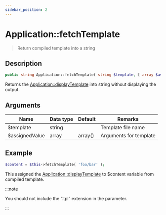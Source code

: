 ```yaml
---
sidebar_position: 2
---
```


# Application::fetchTemplate

> Return compiled template into a string

## Description

```php
public string Application::fetchTemplate( string $template, [ array $assignedValue = array() ] )
```

Returns the [Application::displayTemplate](/docs/fegg/basic/templates/methods/displaytemplate) into string without displaying the output.

## Arguments

| Name           | Data type | Default | Remarks                |
| -------------- | --------- | ------- | ---------------------- |
| $template      | string    |         | Template file name     |
| $assignedValue | array     | array() | Arguments for template |

## Example

```php
$content = $this->fetchTemplate( 'foo/bar' );
```

This assigned the [Application::displayTemplate](/docs/fegg/basic/templates/methods/displaytemplate) to $content variable from compiled template.

:::note

You should not include the “.tpl” extension in the parameter.

:::
